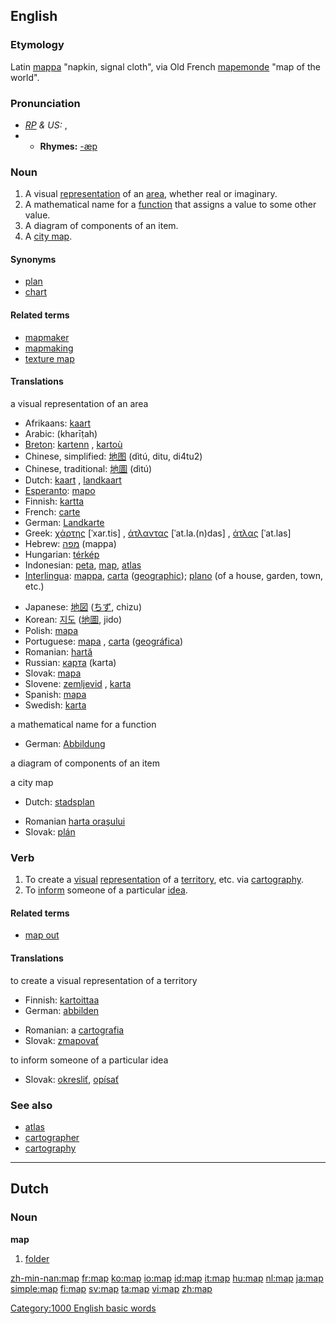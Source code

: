 ==English==

===Etymology===
Latin [[mappa]] "napkin, signal cloth", via Old French [[mapemonde]] "map of the world".

===Pronunciation===
* ''[[RP]] & US:'' {{IPA|/mæp/}}, {{SAMPA|/m{p/}}
*{{audio|en-us-map.ogg|Audio (US)}}
** '''Rhymes:''' [[Rhymes:English:-æp|-æp]]

===Noun===
{{wikipedia}}
{{en-noun}}

# A visual [[representation]] of an [[area]], whether real or imaginary.
# A mathematical name for a [[function]] that assigns a value to some other value.
# A diagram of components of an item.
# A [[city map]].

====Synonyms====
*[[plan]]
*[[chart]]

====Related terms====
*[[mapmaker]]
*[[mapmaking]]
*[[texture map]]

====Translations====
;a visual representation of an area
{{top}}
*Afrikaans: [[kaart]]
*Arabic: {{ARchar|[[خريطة]]}} (kharīṭah)
*[[Breton]]: [[kartenn]] {{f}}, [[kartoù]] {{p}}
*Chinese, simplified: [[地图]] (dìtú, ditu, di4tu2)
*Chinese, traditional: [[地圖]] (dìtú) 
*Dutch: [[kaart]] {{f}}, [[landkaart]] {{f}}
*[[Esperanto]]: [[mapo]]
*Finnish: [[kartta]]
*French: [[carte]] {{f}}
*German: [[Landkarte]] {{f}}
*Greek: [[χάρτης]] [ˈxar.tis] {{m}}, [[άτλαντας]] [ˈat.la.(n)das] {{m}}, [[άτλας]] [ˈat.las] {{m}}
*Hebrew: [[מפה]] (mappa)
*Hungarian: [[térkép]]
*Indonesian: [[peta]], [[#Indonesian|map]], [[atlas]]
*[[Interlingua]]: [[mappa]], [[carta]] ([[carta geographic|geographic]]); [[plano]] (of a house, garden, town, etc.)
{{mid}}
*Japanese: [[地図]] ([[ちず]], chizu)
*Korean: [[지도]] ([[地圖]], jido)
*Polish: [[mapa]] {{f}}
*Portuguese: [[mapa]] {{m}}, [[carta]] ([[carta geográfica|geográfica]]) {{f}}
*Romanian: [[hartă]] {{f}}
*Russian: [[карта]] {{f}} (karta)
*Slovak: [[mapa]] {{f}} 
*Slovene: [[zemljevid]] {{m}}, [[karta]] {{f}}
*Spanish: [[mapa]] {{m}}
*Swedish: [[karta]] {{c}}
{{bottom}}

;a mathematical name for a function
{{top}}
*German: [[Abbildung]] {{f}}
{{mid}}
{{bottom}}

;a diagram of components of an item
{{top}}
{{mid}}
{{bottom}}

;a city map
{{top}}
*Dutch: [[stadsplan]] {{n}}
{{mid}}
*Romanian [[harta oraşului]] {{f}}
*Slovak: [[plán]] {{m}}
{{bottom}}

===Verb===
{{en-verb|map|p|ed}}

# To create a [[visual]] [[representation]] of a [[territory]], etc. via [[cartography]].
# To [[inform]] someone of a particular [[idea]].

====Related terms====
*[[map out]]

====Translations====
;to create a visual representation of a territory
{{top}}
*Finnish: [[kartoittaa]]
*German: [[abbilden]]
{{mid}}
*Romanian: a [[cartografia]]
*Slovak: [[zmapovať]]
{{bottom}}

;to inform someone of a particular idea
{{top}}
{{mid}}
*Slovak: [[okresliť]], [[opísať]] 
{{bottom}}

===See also===
*[[atlas]]
*[[cartographer]]
*[[cartography]]

----
==Dutch==

===Noun===
'''map''' {{f}}
# [[folder]]


[[Category:1000 English basic words]]

[[zh-min-nan:map]]
[[fr:map]]
[[ko:map]]
[[io:map]]
[[id:map]]
[[it:map]]
[[hu:map]]
[[nl:map]]
[[ja:map]]
[[simple:map]]
[[fi:map]]
[[sv:map]]
[[ta:map]]
[[vi:map]]
[[zh:map]]